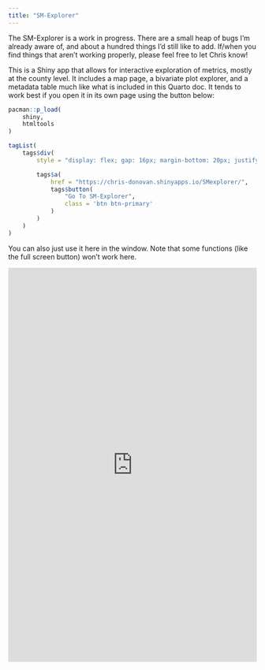 ```yaml
---
title: "SM-Explorer"
---
```


::: {.callout-note collapse='false' title='Caution'}
The SM-Explorer is a work in progress. There are a small heap of bugs I'm already aware of, and about a hundred things I'd still like to add. If/when you find things that aren't working properly, please feel free to let Chris know!
:::

This is a Shiny app that allows for interactive exploration of metrics, mostly at the county level. It includes a map page, a bivariate plot explorer, and a metadata table much like what is included in this Quarto doc. It tends to work best if you open it in its own page using the button below:

```r
pacman::p_load(
    shiny,
    htmltools
)

tagList(
    tags$div(
        style = "display: flex; gap: 16px; margin-bottom: 20px; justify-content: center;",

        tags$a(
            href = "https://chris-donovan.shinyapps.io/SMexplorer/", 
            tags$button(
                "Go To SM-Explorer",
                class = 'btn btn-primary'
            )
        )
    )
)
```

You can also just use it here in the window. Note that some functions (like the full screen button) won't work here. 

<iframe height="800" width="100%" frameborder="no" src="https://chris-donovan.shinyapps.io/SMexplorer/"> </iframe>